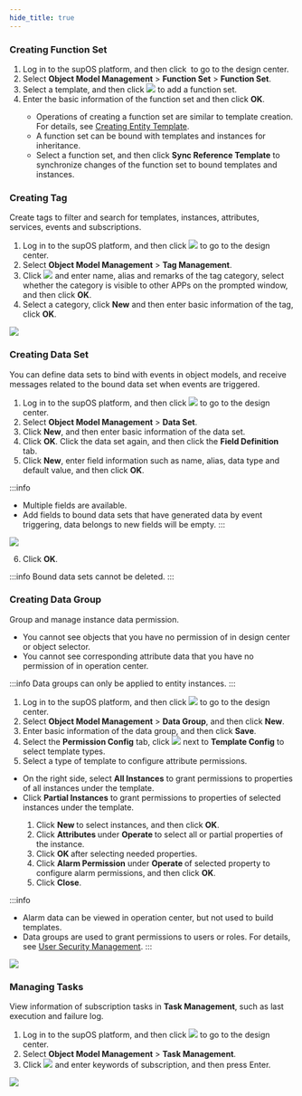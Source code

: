 ```yaml
---
hide_title: true
---
```


### Creating Function Set

1. Log in to the supOS platform, and then click <img src="https://wordpressfreezonex.oss-accelerate.aliyuncs.com/factoryModeling/7.png" alt="" /> to go to the design center.
2. Select **Object Model Management** > **Function Set** > **Function Set**.
3. Select a template, and then click <img src="https://wordpressfreezonex.oss-accelerate.aliyuncs.com/factoryModeling/26.png" /> to add a function set.
4. Enter the basic information of the function set and then click <strong>OK</strong>.

<ul>
<ul>
<li>Operations of creating a function set are similar to template creation. For details, see <a href="Creating Entity Template">Creating Entity Template</a>.</li>
<li>A function set can be bound with templates and instances for inheritance.</li>
<li>Select a function set, and then click <strong>Sync Reference Template</strong> to synchronize changes of the function set to bound templates and instances.</li>
</ul>
</ul>

### Creating Tag


Create tags to filter and search for templates, instances, attributes, services, events and subscriptions.
1. Log in to the supOS platform, and then click <img src="https://wordpressfreezonex.oss-accelerate.aliyuncs.com/factoryModeling/7.png" /> to go to the design center.
2. Select <strong>Object Model Management</strong> > <strong>Tag Management</strong>.
3. Click <img src="https://wordpressfreezonex.oss-accelerate.aliyuncs.com/factoryModeling/26.png" /> and enter name, alias and remarks of the tag category, select whether the category is visible to other APPs on the prompted window, and then click <strong>OK</strong>.
4. Select a category, click <strong>New</strong> and then enter basic information of the tag, click <strong>OK</strong>.

<img src="https://wordpressfreezonex.oss-accelerate.aliyuncs.com/factoryModeling/14.png" width={470}/>
  

### Creating Data Set

You can define data sets to bind with events in object models, and receive messages related to the bound data set when events are triggered.

1. Log in to the supOS platform, and then click <img src="https://wordpressfreezonex.oss-accelerate.aliyuncs.com/factoryModeling/7.png"/> to go to the design center.
2. Select <strong>Object Model Management</strong> > <strong>Data Set</strong>.
3. Click <strong>New</strong>, and then enter basic information of the data set.
4. Click <strong>OK</strong>. Click the data set again, and then click the <strong>Field Definition</strong> tab.
5. Click <strong>New</strong>, enter field information such as name, alias, data type and default value, and then click <strong>OK</strong>.

:::info
- Multiple fields are available.
- Add fields to bound data sets that have generated data by event triggering, data belongs to new fields will be empty.
:::

<img src="https://wordpressfreezonex.oss-accelerate.aliyuncs.com/factoryModeling/15.png" width={470}/>

  
6. Click <strong>OK</strong>.

:::info
Bound data sets cannot be deleted.
:::

  

### Creating Data Group

Group and manage instance data permission.
- You cannot see objects that you have no permission of in design center or object selector.
- You cannot see corresponding attribute data that you have no permission of in operation center.

:::info 
Data groups can only be applied to entity instances.
:::

1. Log in to the supOS platform, and then click <img src="https://wordpressfreezonex.oss-accelerate.aliyuncs.com/factoryModeling/7.png" /> to go to the design center.
2. Select <strong>Object Model Management</strong> > <strong>Data Group</strong>, and then click <strong>New</strong>.
3. Enter basic information of the data group, and then click <strong>Save</strong>.
4. Select the <strong>Permission Config</strong> tab, click <img src="https://wordpressfreezonex.oss-accelerate.aliyuncs.com/factoryModeling/26.png"/> next to <strong>Template Config</strong> to select template types.
5. Select a type of template to configure attribute permissions.
- On the right side, select <strong>All Instances</strong> to grant permissions to properties of all instances under the template.
- Click <strong>Partial Instances</strong> to grant permissions to properties of selected instances under the template.

<ol>
<ol>
<li>Click <strong>New </strong>to select instances, and then click <strong>OK</strong>.</li>
<li>Click <strong>Attributes </strong>under <strong>Operate </strong>to select all or partial properties of the instance.</li>
<li>Click <strong>OK </strong>after selecting needed properties.</li>
<li>Click <strong> Alarm Permission</strong> under <strong>Operate </strong>of selected property to configure alarm permissions, and then click <strong>OK</strong>.</li>
<li>Click <strong>Close</strong>.</li>
</ol>
</ol>

:::info
- Alarm data can be viewed in operation center, but not used to build templates.
- Data groups are used to grant permissions to users or roles. For details, see <a href="../../System%20Configuration/User%20Security%20Management.mdx">User Security Management</a>.
::: 
    
<img src="https://wordpressfreezonex.oss-accelerate.aliyuncs.com/factoryModeling/32.png" width={470}/>

### Managing Tasks

View information of subscription tasks in <strong>Task Management</strong>, such as last execution and failure log.
1. Log in to the supOS platform, and then click <img src="https://wordpressfreezonex.oss-accelerate.aliyuncs.com/factoryModeling/7.png" /> to go to the design center.
2. Select <strong>Object Model Management</strong> > <strong>Task Management</strong>.
3. Click <img src="https://wordpressfreezonex.oss-accelerate.aliyuncs.com/factoryModeling/17.png" /> and enter keywords of subscription, and then press Enter.

<img src="https://wordpressfreezonex.oss-accelerate.aliyuncs.com/factoryModeling/18.png" />